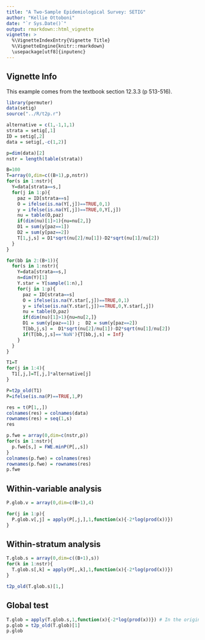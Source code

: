```yaml
---
title: "A Two-Sample Epidemiological Survey: SETIG"
author: "Kellie Ottoboni"
date: "`r Sys.Date()`"
output: rmarkdown::html_vignette
vignette: >
  %\VignetteIndexEntry{Vignette Title}
  %\VignetteEngine{knitr::rmarkdown}
  \usepackage[utf8]{inputenc}
---
```



## Vignette Info

This example comes from the textbook section 12.3.3 (p 513-516).

```r
library(permuter)
data(setig)
source("../R/t2p.r")
```

```r
alternative = c(1,-1,1,1)
strata = setig[,1]
ID = setig[,2]
data = setig[,-c(1,2)]

p=dim(data)[2]
nstr = length(table(strata))

B=100
T=array(0,dim=c((B+1),p,nstr))
for(s in 1:nstr){
  Y=data[strata==s,]
  for(j in 1:p){
    paz = ID[strata==s]
    O = ifelse(is.na(Y[,j])==TRUE,0,1)
    y = ifelse(is.na(Y[,j])==TRUE,0,Y[,j])
    nu = table(O,paz)
    if(dim(nu)[1]>1){nu=nu[2,]}
    D1 = sum(y[paz==1])
    D2 = sum(y[paz==2])
    T[1,j,s] = D1*sqrt(nu[2]/nu[1])-D2*sqrt(nu[1]/nu[2])
  }
}

for(bb in 2:(B+1)){
  for(s in 1:nstr){
    Y=data[strata==s,]
    n=dim(Y)[1]
    Y.star = Y[sample(1:n),]
    for(j in 1:p){
      paz = ID[strata==s]
      O = ifelse(is.na(Y.star[,j])==TRUE,0,1)
      y = ifelse(is.na(Y.star[,j])==TRUE,0,Y.star[,j])
      nu = table(O,paz)
      if(dim(nu)[1]>1){nu=nu[2,]}
      D1 = sum(y[paz==1]) ;  D2 = sum(y[paz==2])
      T[bb,j,s] =  D1*sqrt(nu[2]/nu[1])-D2*sqrt(nu[1]/nu[2])
      if(T[bb,j,s]=='NaN'){T[bb,j,s] = Inf}
    }
  }
}

T1=T
for(j in 1:4){
  T1[,j,]=T[,j,]*alternative[j]
}

P=t2p_old(T1)
P=ifelse(is.na(P)==TRUE,1,P)

res = t(P[1,,])
colnames(res) = colnames(data)
rownames(res) = seq(1,s)
res

p.fwe = array(0,dim=c(nstr,p))
for(s in 1:nstr){
  p.fwe[s,] = FWE.minP(P[,,s])
}
colnames(p.fwe) = colnames(res)
rownames(p.fwe) = rownames(res)
p.fwe
```

## Within-variable analysis
```r
P.glob.v = array(0,dim=c(B+1),4)

for(j in 1:p){
  P.glob.v[,j] = apply(P[,j,],1,function(x){-2*log(prod(x))})
}
```

## Within-stratum analysis
```r
T.glob.s = array(0,dim=c((B+1),s))
for(k in 1:nstr){
  T.glob.s[,k] = apply(P[,,k],1,function(x){-2*log(prod(x))})
}

t2p_old(T.glob.s)[1,]
```

## Global test
```r
T.glob = apply(T.glob.s,1,function(x){-2*log(prod(x))}) # In the original script, this says apply(P.glob.s,....) but P.glob.s does not exist
p.glob = t2p_old(T.glob)[1]
p.glob
```